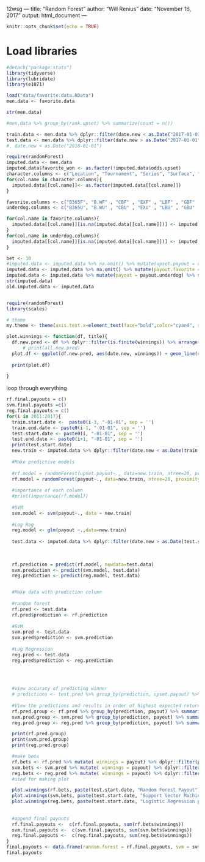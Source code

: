 12wsg ---
title: "Random Forest"
author: "Will Renius"
date: "November 16, 2017"
output: html_document
---

```r
knitr::opts_chunk$set(echo = TRUE)
```

# Load libraries
```r
#detach("package:stats")
library(tidyverse)
library(lubridate)
library(e1071)
```


```r
load("data/favorite.data.RData")
men.data <- favorite.data
```

```r
str(men.data)
```


```r
#men.data %>% group_by(rank.upset) %>% summarize(count = n())

```


```r
train.data <- men.data %>% dplyr::filter(date.new < as.Date("2017-01-01")) %>% select(-date.new)
test.data <- men.data %>% dplyr::filter(date.new > as.Date("2017-01-01")) %>% select(-date.new)
#, date.new < as.Date("2018-01-01")
```





```r
require(randomForest)
imputed.data <- men.data
imputed.data$favorite_won <- as.factor(!imputed.data$odds.upset)
character.columns <- c("Location", "Tournament", "Series", "Surface", "Court","Round" )
for(col.name in character.columns){
  imputed.data[[col.name]]<- as.factor(imputed.data[[col.name]])
}

favorite.columns <- c("B365F", "B.WF" , "CBF" , "EXF" , "LBF" , "GBF" , "IWF" , "PSF" , "SBF" , "SJF" , "UBF" )
underdog.columns <- c("B365U", "B.WU" , "CBU" , "EXU" , "LBU" , "GBU" , "IWU" , "PSU" , "SBU" , "SJU" , "UBU")

for(col.name in favorite.columns){
  imputed.data[[col.name]][is.na(imputed.data[[col.name]])] <- imputed.data[["avgF"]][is.na(imputed.data[[col.name]])]
}
for(col.name in underdog.columns){
  imputed.data[[col.name]][is.na(imputed.data[[col.name]])] <- imputed.data[["avgU"]][is.na(imputed.data[[col.name]])]
}

bet <- 10
#imputed.data <- imputed.data %>% na.omit() %>% mutate(upset.payout = case_when(favorite_won == "FALSE"  ~ bet * ( UMaxOdds - 1), favorite_won =="TRUE" ~ - bet, TRUE ~ NA_real_)) %>% select(-maxWinOdds, -minLoseOdds, -maxProfit, -rank.upset, -year, -odds.upset, -Tournament, -Location, -favorite_won) 
imputed.data <- imputed.data %>% na.omit() %>% mutate(payout.favorite = case_when(favorite_won == "TRUE"  ~ bet * ( FMaxOdds - 1), favorite_won =="FALSE" ~ -bet, TRUE ~ NA_real_), payout.underdog = case_when(favorite_won == "FALSE"  ~ bet * ( UMaxOdds - 1), favorite_won =="TRUE" ~ -bet, TRUE ~ NA_real_)) %>% select(-maxWinOdds, -minLoseOdds, -maxProfit, -rank.upset, -year, -odds.upset, -Tournament, -Location, -favorite_won)
imputed.data <- imputed.data %>% mutate(payout = payout.underdog) %>% select(-payout.favorite, -payout.underdog)
str(imputed.data)
old.imputed.data <- imputed.data

```
```r

```


```r
require(randomForest)
library(scales)

```
```r
# theme
my.theme <- theme(axis.text.x=element_text(face="bold",color="cyan4", size=10), axis.text.y=element_text(face="bold",color="cyan4",size=10), axis.title = element_text(face="bold",color="royalblue4",size=13), plot.title = element_text(face="bold",color="violetred4",size=15,hjust=.5), legend.title=element_blank(), plot.subtitle = element_text(face="bold", color="royalblue4", size=10, hjust=.5))

```

```r
plot.winnings <- function(df, title){
  df.new.pred <- df %>% dplyr::filter(is.finite(winnings)) %>% arrange(date.new) %>% mutate(winnings = cumsum(winnings))
      # print(all.new.pred)
  plot.df <- ggplot(df.new.pred, aes(date.new, winnings)) + geom_line(color='orange3', size=1) + xlab("Date") + ylab("Winnings") + ggtitle(title)
  
  print(plot.df)
  
}
```



loop through everything
```r
rf.final.payouts = c()
svm.final.payouts =c()
reg.final.payouts = c()
for(i in 2011:2017){
  train.start.date <-  paste0(i-3, "-01-01", sep = '')
  train.end.date <- paste0(i-1, "-01-01", sep = '')
  test.start.date <- paste0(i, "-01-01", sep = '')
  test.end.date <- paste0(i+1, "-01-01", sep = '')
  print(test.start.date)
  new.train <- imputed.data %>% dplyr::filter(date.new < as.Date(train.end.date), date.new >= as.Date(train.start.date)) 
  
  #Make predictive models
  
  #rf.model = randomForest(upset.payout~., data=new.train, ntree=20, proximity=T)
  rf.model = randomForest(payout~., data=new.train, ntree=20, proximity=T)
  
  #importance of each column
  #print(importance(rf.model))
  
  #SVM
  svm.model <- svm(payout~., data = new.train)
  
  #Log Reg
  reg.model <- glm(payout ~.,data=new.train)
  
  test.data <- imputed.data %>% dplyr::filter(date.new > as.Date(test.start.date), date.new < as.Date(test.end.date))
  
  
  
  rf.prediction = predict(rf.model, newdata=test.data)
  svm.prediction <- predict(svm.model, test.data)
  reg.prediction <- predict(reg.model, test.data)


  #Make data with prediction column
  
  #random forest
  rf.pred <- test.data
  rf.pred$prediction <- rf.prediction
  
  #SVM
  svm.pred <- test.data
  svm.pred$prediction <- svm.prediction
  
  #Log Regression
  reg.pred <- test.data
  reg.pred$prediction <- reg.prediction
  

  
  
  #view accuracy of predicting winner
  # predictions <- test.pred %>% group_by(prediction, upset.payout) %>% summarize(count = n()) %>% arrange(desc(prediction))
  
  #View the predictions and results in order of highest expected return
  rf.pred.group <- rf.pred %>% group_by(prediction, payout) %>% summarize(count = n()) %>% arrange(desc(prediction))
  svm.pred.group <- svm.pred %>% group_by(prediction, payout) %>% summarize(count = n()) %>% arrange(desc(prediction))
  reg.pred.group <- reg.pred %>% group_by(prediction, payout) %>% summarize(count = n()) %>% arrange(desc(prediction))

  print(rf.pred.group)
  print(svm.pred.group)
  print(reg.pred.group)

  #make bets
  rf.bets <- rf.pred %>% mutate( winnings = payout) %>% dplyr::filter(prediction > 2)
  svm.bets <- svm.pred %>% mutate( winnings = payout) %>% dplyr::filter(prediction > 2)
  reg.bets <- reg.pred %>% mutate( winnings = payout) %>% dplyr::filter(prediction > 2)
  #used for making plot

  plot.winnings(rf.bets, paste(test.start.date, "Random Forest Payout"))
  plot.winnings(svm.bets, paste(test.start.date, "Support Vector Machine Payout"))
  plot.winnings(reg.bets, paste(test.start.date, "Logistic Regression payout"))
 
  
  #append final payouts
  rf.final.payouts <-  c(rf.final.payouts, sum(rf.bets$winnings))
  svm.final.payouts <-  c(svm.final.payouts, sum(svm.bets$winnings))
  reg.final.payouts <-  c(reg.final.payouts, sum(reg.bets$winnings))
}
final.payouts <- data.frame(random.forest = rf.final.payouts, svm = svm.final.payouts, log.reg = reg.final.payouts)
final.payouts
```





